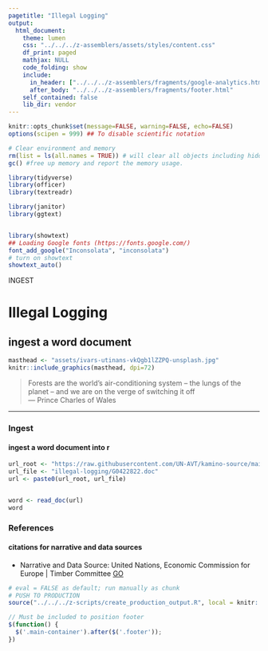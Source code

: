 ```yaml
---
pagetitle: "Illegal Logging"
output: 
  html_document:
    theme: lumen
    css: "../../../z-assemblers/assets/styles/content.css"
    df_print: paged
    mathjax: NULL
    code_folding: show
    include:
      in_header: ["../../../z-assemblers/fragments/google-analytics.html", "../../../z-assemblers/fragments/header.html"]
      after_body: "../../../z-assemblers/fragments/footer.html"
    self_contained: false
    lib_dir: vendor
---
```


```r

knitr::opts_chunk$set(message=FALSE, warning=FALSE, echo=FALSE)
options(scipen = 999) ## To disable scientific notation

# Clear environment and memory
rm(list = ls(all.names = TRUE)) # will clear all objects including hidden objects.
gc() #free up memory and report the memory usage.

library(tidyverse)
library(officer)
library(textreadr)

library(janitor)
library(ggtext)


library(showtext)
## Loading Google fonts (https://fonts.google.com/)
font_add_google("Inconsolata", "inconsolata")
# turn on showtext
showtext_auto()

```


<div class="activity">
INGEST  
</div>

# Illegal Logging
## ingest a word document

```r

masthead <- "assets/ivars-utinans-vkQgb1lZZPQ-unsplash.jpg"
knitr::include_graphics(masthead, dpi=72)

```

>Forests are the world's air-conditioning system – the lungs of the planet – and we are on the verge of switching it off \
--- Prince Charles of Wales\


***

### Ingest
#### ingest a word document into r

```r


url_root <- "https://raw.githubusercontent.com/UN-AVT/kamino-source/main/sources/0-shared/data/"
url_file <- "illegal-logging/G0422822.doc"
url <- paste0(url_root, url_file)


word <- read_doc(url)
word

```


### References
#### citations for narrative and data sources

* Narrative and Data Source: United Nations, Economic Commission for Europe | Timber Committee [GO](https://unece.org/fileadmin/DAM/timber/docs/sem/2004-1/sem-2004-1.htm){target="_blank"}



```r

# eval = FALSE as default; run manually as chunk
# PUSH TO PRODUCTION
source("../../../z-scripts/create_production_output.R", local = knitr::knit_global())

```


```js

// Must be included to position footer
$(function() {
  $('.main-container').after($('.footer'));
})

```



